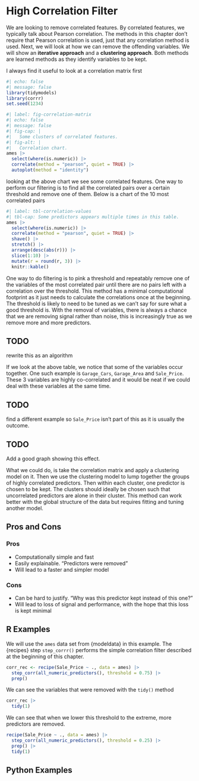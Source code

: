 # High Correlation Filter {#sec-correlated-filter}

We are looking to remove correlated features. By correlated features, we typically talk about Pearson correlation. The methods in this chapter don't require that Pearson correlation is used, just that any correlation method is used.
Next, we will look at how we can remove the offending variables. We will show an **iterative approach** and a **clustering approach**. Both methods are learned methods as they identify variables to be kept.

I always find it useful to look at a correlation matrix first

```r
#| echo: false
#| message: false
library(tidymodels)
library(corrr)
set.seed(1234)
```

```r
#| label: fig-correlation-matrix
#| echo: false
#| message: false
#| fig-cap: |
#|   Some clusters of correlated features.
#| fig-alt: |
#|   Correlation chart. 
ames |>
  select(where(is.numeric)) |>
  correlate(method = "pearson", quiet = TRUE) |>
  autoplot(method = "identity")
```

looking at the above chart we see some correlated features. One way to perform our filtering is to find all the correlated pairs over a certain threshold and remove one of them. Below is a chart of the 10 most correlated pairs

```r
#| label: tbl-correlation-values
#| tbl-cap: Some predictors appears multiple times in this table.
ames |>
  select(where(is.numeric)) |>
  correlate(method = "pearson", quiet = TRUE) |>
  shave() |>
  stretch() |>
  arrange(desc(abs(r))) |>
  slice(1:10) |>
  mutate(r = round(r, 3)) |>
  knitr::kable()
```

One way to do filtering is to pink a threshold and repeatably remove one of the variables of the most correlated pair until there are no pairs left with a correlation over the threshold. This method has a minimal computational footprint as it just needs to calculate the correlations once at the beginning. The threshold is likely to need to be tuned as we can't say for sure what a good threshold is. With the removal of variables, there is always a chance that we are removing signal rather than noise, this is increasingly true as we remove more and more predictors.

::: {.callout-caution}
# TODO

rewrite this as an algorithm
:::

If we look at the above table, we notice that some of the variables occur together. One such example is `Garage_Cars`, `Garage_Area` and `Sale_Price`. These 3 variables are highly co-correlated and it would be neat if we could deal with these variables at the same time.

::: {.callout-caution}
# TODO

find a different example so `Sale_Price` isn't part of this as it is usually the outcome.
:::

::: {.callout-caution}
# TODO

Add a good graph showing this effect.
:::

What we could do, is take the correlation matrix and apply a clustering model on it. Then we use the clustering model to lump together the groups of highly correlated predictors. Then within each cluster, one predictor is chosen to be kept. The clusters should ideally be chosen such that uncorrelated predictors are alone in their cluster. This method can work better with the global structure of the data but requires fitting and tuning another model.

## Pros and Cons

### Pros

- Computationally simple and fast
- Easily explainable. "Predictors were removed"
- Will lead to a faster and simpler model

### Cons

- Can be hard to justify. "Why was this predictor kept instead of this one?"
- Will lead to loss of signal and performance, with the hope that this loss is kept minimal

## R Examples

We will use the `ames` data set from {modeldata} in this example. The {recipes} step `step_corrr()` performs the simple correlation filter described at the beginning of this chapter.

```r
corr_rec <- recipe(Sale_Price ~ ., data = ames) |>
  step_corr(all_numeric_predictors(), threshold = 0.75) |>
  prep()
```

We can see the variables that were removed with the `tidy()` method

```r
corr_rec |>
  tidy(1)
```

We can see that when we lower this threshold to the extreme, more predictors are removed.

```r
recipe(Sale_Price ~ ., data = ames) |>
  step_corr(all_numeric_predictors(), threshold = 0.25) |>
  prep() |>
  tidy(1)
```


## Python Examples

